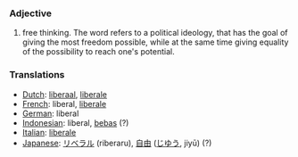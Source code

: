 === Adjective ===

# free thinking. The word refers to a political ideology, that has the goal of giving the most freedom possible, while at the same time giving equality of the possibility to reach one's potential.

=== Translations ===
*[[Dutch]]: [[liberaal]], [[liberale]]
*[[French]]: liberal, [[liberale]]
*[[German]]: liberal
*[[Indonesian]]: liberal, [[bebas]] (?)
*[[Italian]]: [[liberale]]
*[[Japanese]]: [[リベラル]] (riberaru), [[自由]] ([[じゆう]], jiyū) (?)